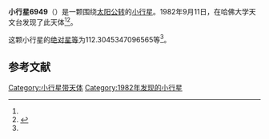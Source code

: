 {{Infobox planet
| bgcolour = #FFFFC0
| name = 6949 Zissell
| symbol = 
| image = 
| caption = 
| discovery = yes
| discovery_ref = 
| discoverer = {{link-en|橡树岭天文台|Oak Ridge Observatory}}
| discovery_site = [[哈佛大学天文台|哈佛大学天文台]] 
| discovered = 1982年9月11日
| designations = yes
| mp_name = 
| named_after = 
| alt_names = 1982 RZ/ 1989 NH / 1992 EX6 / 1993 TB29
| mp_category = [[主带小行星|主带小行星]]
| orbit_ref = <ref name="a">[http://ssd.jpl.nasa.gov/sbdb.cgi?sstr=6949 6949 Zissell] {{Wayback|url=http://ssd.jpl.nasa.gov/sbdb.cgi?sstr=6949 |date=20200820184311 }}，小行星數據庫瀏覽器（JPL Small-Body Database Browser）－[[美国国家航空航天局|美国国家航空航天局]]喷气推进实验室</ref>
| epoch = 2456400.5 (2013年4月18日更新)
| aphelion = {{convert|2.747050783923167|AU|km|3|abbr=on|lk=out}}
| perihelion = {{convert|1.980952130368353|AU|km|3|abbr=on}}
| semimajor = {{convert|2.36400145714576|AU|km|3|abbr=on}}
| eccentricity = 0.162034302
| period = 1327.608538 [[日|日]]<br />3.63[[儒略年|儒略年]]
| avg_speed = 
| inclination = 13.22570699122263
| asc_node = 144.7073260673483
| mean_anomaly = 
| arg_peri = 112.3045347096565
| satellites = 
| physical_characteristics = yes
| dimensions = 
| mass = 
| density = 
| surface_grav = 
| escape_velocity = 
| sidereal_day = 
| axial_tilt = 
| pole_ecliptic_lat = 
| pole_ecliptic_lon = 
| albedo = 
| temperatures= 
| temp_name1 = 
| mean_temp_1 = 
| max_temp_1 = 
| temp_name2 = 
| max_temp_2 = 
| spectral_type = 
| abs_magnitude = 112.3045347096565
}}

'''小行星6949'''（{{lang-en|6949 Zissell}}）是一颗围绕[[太阳|太阳]][[公转|公转]]的[[小行星|小行星]]。1982年9月11日，{{link-en|橡树岭天文台|Oak Ridge Observatory}}在哈佛大学天文台发现了此天体<ref name="a" /><ref>{{cite news|title=小行星列表|url=http://cfa-www.harvard.edu/iau/lists/NumberedMPs.txt|accessdate=2013-07-08|newspaper=哈佛大学|archive-date=2008-05-17|archive-url=https://web.archive.org/web/20080517010638/http://cfa-www.harvard.edu/iau/lists/NumberedMPs.txt|dead-url=no}}</ref>。

这颗小行星的[[绝对星等|绝对星等]]为112.3045347096565等<ref name="a" />。

==参考文献==
{{reflist}}
{{Minor Planet Number|[[小行星6948|小行星6948]]|[[小行星6950|小行星6950]]}}

{{小天体}}

[[Category:小行星带天体|Category:小行星带天体]]
[[Category:1982年发现的小行星|Category:1982年发现的小行星]]

{{asteroid-stub}}